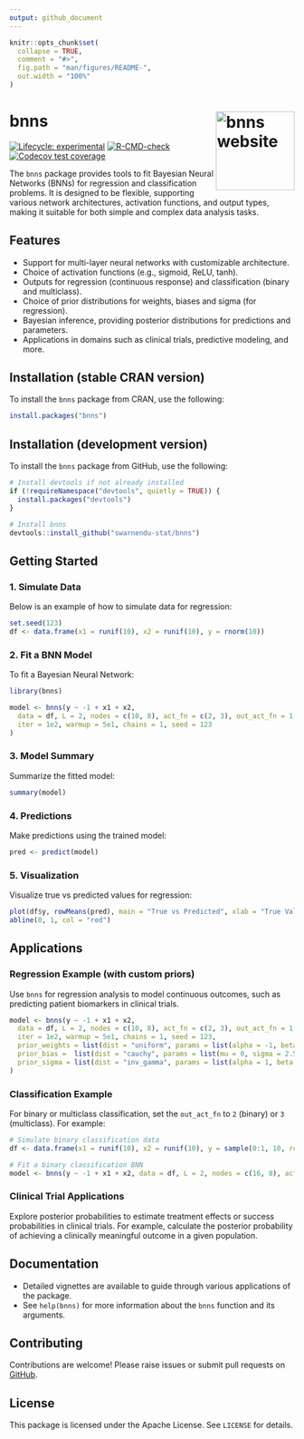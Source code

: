 ```yaml
---
output: github_document
---
```


<!-- README.md is generated from README.Rmd. Please edit that file -->

```r
knitr::opts_chunk$set(
  collapse = TRUE,
  comment = "#>",
  fig.path = "man/figures/README-",
  out.width = "100%"
)
```

# bnns <a href="https://swarnendu-stat.github.io/bnns/"><img src="man/figures/logo.png" align="right" height="139" alt="bnns website" /></a>

<!-- badges: start -->
[![Lifecycle: experimental](https://img.shields.io/badge/lifecycle-experimental-orange.svg)](https://lifecycle.r-lib.org/articles/stages.html#experimental)
[![R-CMD-check](https://github.com/swarnendu-stat/bnns/actions/workflows/R-CMD-check.yaml/badge.svg)](https://github.com/swarnendu-stat/bnns/actions/workflows/R-CMD-check.yaml)
[![Codecov test coverage](https://codecov.io/gh/swarnendu-stat/bnns/graph/badge.svg)](https://app.codecov.io/gh/swarnendu-stat/bnns)
<!-- badges: end -->

The `bnns` package provides tools to fit Bayesian Neural Networks (BNNs) for regression and classification problems. It is designed to be flexible, supporting various network architectures, activation functions, and output types, making it suitable for both simple and complex data analysis tasks.

## Features

- Support for multi-layer neural networks with customizable architecture.
- Choice of activation functions (e.g., sigmoid, ReLU, tanh).
- Outputs for regression (continuous response) and classification (binary and multiclass).
- Choice of prior distributions for weights, biases and sigma (for regression).
- Bayesian inference, providing posterior distributions for predictions and parameters.
- Applications in domains such as clinical trials, predictive modeling, and more.

## Installation (stable CRAN version)

To install the `bnns` package from CRAN, use the following:

```r
install.packages("bnns")
```

## Installation (development version)

To install the `bnns` package from GitHub, use the following:

```r
# Install devtools if not already installed
if (!requireNamespace("devtools", quietly = TRUE)) {
  install.packages("devtools")
}

# Install bnns
devtools::install_github("swarnendu-stat/bnns")
```

## Getting Started

### 1. Simulate Data

Below is an example of how to simulate data for regression:

```r
set.seed(123)
df <- data.frame(x1 = runif(10), x2 = runif(10), y = rnorm(10))
```

### 2. Fit a BNN Model

To fit a Bayesian Neural Network:

```r
library(bnns)

model <- bnns(y ~ -1 + x1 + x2,
  data = df, L = 2, nodes = c(10, 8), act_fn = c(2, 3), out_act_fn = 1,
  iter = 1e2, warmup = 5e1, chains = 1, seed = 123
)
```

### 3. Model Summary

Summarize the fitted model:

```r
summary(model)
```

### 4. Predictions

Make predictions using the trained model:

```r
pred <- predict(model)
```

### 5. Visualization

Visualize true vs predicted values for regression:

```r
plot(df$y, rowMeans(pred), main = "True vs Predicted", xlab = "True Values", ylab = "Predicted Values")
abline(0, 1, col = "red")
```

## Applications

### Regression Example (with custom priors)

Use `bnns` for regression analysis to model continuous outcomes, such as predicting patient biomarkers in clinical trials.

```r
model <- bnns(y ~ -1 + x1 + x2,
  data = df, L = 2, nodes = c(10, 8), act_fn = c(2, 3), out_act_fn = 1,
  iter = 1e2, warmup = 5e1, chains = 1, seed = 123,
  prior_weights = list(dist = "uniform", params = list(alpha = -1, beta = 1)),
  prior_bias =  list(dist = "cauchy", params = list(mu = 0, sigma = 2.5)),
  prior_sigma = list(dist = "inv_gamma", params = list(alpha = 1, beta = 1))
)
```

### Classification Example

For binary or multiclass classification, set the `out_act_fn` to `2` (binary) or `3` (multiclass). For example:

```r
# Simulate binary classification data
df <- data.frame(x1 = runif(10), x2 = runif(10), y = sample(0:1, 10, replace = TRUE))

# Fit a binary classification BNN
model <- bnns(y ~ -1 + x1 + x2, data = df, L = 2, nodes = c(16, 8), act_fn = c(3, 2), out_act_fn = 2, iter = 1e2, warmup = 5e1, chains = 1)
```

### Clinical Trial Applications

Explore posterior probabilities to estimate treatment effects or success probabilities in clinical trials. For example, calculate the posterior probability of achieving a clinically meaningful outcome in a given population.

## Documentation

- Detailed vignettes are available to guide through various applications of the package.
- See `help(bnns)` for more information about the `bnns` function and its arguments.

## Contributing

Contributions are welcome! Please raise issues or submit pull requests on [GitHub](https://github.com/swarnendu-stat/bnns).

## License

This package is licensed under the Apache License. See `LICENSE` for details.
